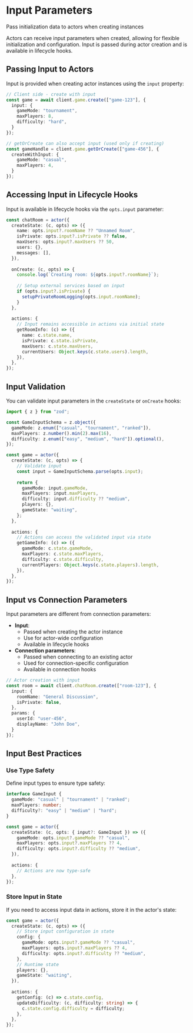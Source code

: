 # Input Parameters

Pass initialization data to actors when creating instances

Actors can receive input parameters when created, allowing for flexible initialization and configuration. Input is passed during actor creation and is available in lifecycle hooks.

## Passing Input to Actors

Input is provided when creating actor instances using the `input` property:

```typescript
// Client side - create with input
const game = await client.game.create(["game-123"], {
  input: {
    gameMode: "tournament",
    maxPlayers: 8,
    difficulty: "hard",
  }
});

// getOrCreate can also accept input (used only if creating)
const gameHandle = client.game.getOrCreate(["game-456"], {
  createWithInput: {
    gameMode: "casual",
    maxPlayers: 4,
  }
});
```

## Accessing Input in Lifecycle Hooks

Input is available in lifecycle hooks via the `opts.input` parameter:

```typescript
const chatRoom = actor({
  createState: (c, opts) => ({
    name: opts.input?.roomName ?? "Unnamed Room",
    isPrivate: opts.input?.isPrivate ?? false,
    maxUsers: opts.input?.maxUsers ?? 50,
    users: {},
    messages: [],
  }),
  
  onCreate: (c, opts) => {
    console.log(`Creating room: ${opts.input?.roomName}`);
    
    // Setup external services based on input
    if (opts.input?.isPrivate) {
      setupPrivateRoomLogging(opts.input.roomName);
    }
  },
  
  actions: {
    // Input remains accessible in actions via initial state
    getRoomInfo: (c) => ({
      name: c.state.name,
      isPrivate: c.state.isPrivate,
      maxUsers: c.state.maxUsers,
      currentUsers: Object.keys(c.state.users).length,
    }),
  },
});
```

## Input Validation

You can validate input parameters in the `createState` or `onCreate` hooks:

```typescript
import { z } from "zod";

const GameInputSchema = z.object({
  gameMode: z.enum(["casual", "tournament", "ranked"]),
  maxPlayers: z.number().min(2).max(16),
  difficulty: z.enum(["easy", "medium", "hard"]).optional(),
});

const game = actor({
  createState: (c, opts) => {
    // Validate input
    const input = GameInputSchema.parse(opts.input);
    
    return {
      gameMode: input.gameMode,
      maxPlayers: input.maxPlayers,
      difficulty: input.difficulty ?? "medium",
      players: {},
      gameState: "waiting",
    };
  },
  
  actions: {
    // Actions can access the validated input via state
    getGameInfo: (c) => ({
      gameMode: c.state.gameMode,
      maxPlayers: c.state.maxPlayers,
      difficulty: c.state.difficulty,
      currentPlayers: Object.keys(c.state.players).length,
    }),
  },
});
```

## Input vs Connection Parameters

Input parameters are different from connection parameters:

- **Input**:
  - Passed when creating the actor instance
  - Use for actor-wide configuration
  - Available in lifecycle hooks
- **Connection parameters**:
  - Passed when connecting to an existing actor
  - Used for connection-specific configuration
  - Available in connection hooks

```typescript
// Actor creation with input
const room = await client.chatRoom.create(["room-123"], {
  input: {
    roomName: "General Discussion",
    isPrivate: false,
  },
  params: {
    userId: "user-456",
    displayName: "John Doe",
  }
});
```

## Input Best Practices

### Use Type Safety

Define input types to ensure type safety:

```typescript
interface GameInput {
  gameMode: "casual" | "tournament" | "ranked";
  maxPlayers: number;
  difficulty?: "easy" | "medium" | "hard";
}

const game = actor({
  createState: (c, opts: { input?: GameInput }) => ({
    gameMode: opts.input?.gameMode ?? "casual",
    maxPlayers: opts.input?.maxPlayers ?? 4,
    difficulty: opts.input?.difficulty ?? "medium",
  }),
  
  actions: {
    // Actions are now type-safe
  },
});
```

### Store Input in State

If you need to access input data in actions, store it in the actor's state:

```typescript
const game = actor({
  createState: (c, opts) => ({
    // Store input configuration in state
    config: {
      gameMode: opts.input?.gameMode ?? "casual",
      maxPlayers: opts.input?.maxPlayers ?? 4,
      difficulty: opts.input?.difficulty ?? "medium",
    },
    // Runtime state
    players: {},
    gameState: "waiting",
  }),
  
  actions: {
    getConfig: (c) => c.state.config,
    updateDifficulty: (c, difficulty: string) => {
      c.state.config.difficulty = difficulty;
    },
  },
});
```
